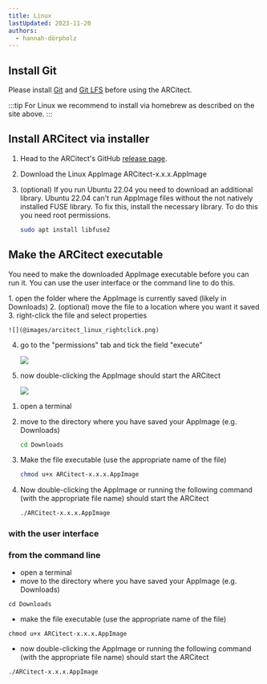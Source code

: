 ```yaml
---
title: Linux
lastUpdated: 2023-11-20
authors:
  - hannah-dörpholz
---
```



## Install Git

Please install <a href="https://git-scm.com/downloads" target="_blank">Git</a> and <a href="https://git-lfs.github.com/" target="_blank">Git LFS</a> before using the ARCitect.

:::tip
For Linux we recommend to install via homebrew as described on the site above.
:::

## Install ARCitect via installer

<Steps>

1. Head to the ARCitect's GitHub <a href="https://github.com/nfdi4plants/ARCitect/releases/latest" target="_blank">release page</a>.
2. Download the Linux AppImage ARCitect-x.x.x.AppImage
3. (optional) If you run Ubuntu 22.04 you need to download an additional library. Ubuntu 22.04 can't run AppImage files without the not natively installed FUSE library. To fix this, install the necessary library. To do this you need root permissions.

    ```bash title="Requires root permission"
    sudo apt install libfuse2
    ```

</Steps>

## Make the ARCitect executable

You need to make the downloaded AppImage executable before you can run it.
You can use the user interface or the command line to do this.


<Tabs>
<TabItem label="User interface">


<Steps>
1. open the folder where the AppImage is currently saved (likely in Downloads)
2. (optional) move the file to a location where you want it saved
3. right-click the file and select properties

    ![](@images/arcitect_linux_rightclick.png)

4. go to the "permissions" tab and tick the field "execute"

    ![](@images/arcitect_linux_permissions.png)

5. now double-clicking the AppImage should start the ARCitect

    ![](@images/arcitect_linux_checkbox.png)

</Steps>

</TabItem>
<TabItem label="Command line">


<Steps>

1. open a terminal
2. move to the directory where you have saved your AppImage (e.g. Downloads)

    ```bash
    cd Downloads
    ```

3. Make the file executable (use the appropriate name of the file)

    ```bash
    chmod u+x ARCitect-x.x.x.AppImage
    ```

4. Now double-clicking the AppImage or running the following command (with the appropriate file name) should start the ARCitect

    ```bash
    ./ARCitect-x.x.x.AppImage
    ```


</Steps>

</TabItem>
</Tabs>

### with the user interface


### from the command line


- open a terminal
- move to the directory where you have saved your AppImage (e.g. Downloads)
```
cd Downloads
```
- make the file executable (use the appropriate name of the file)
```
chmod u+x ARCitect-x.x.x.AppImage
```
- now double-clicking the AppImage or running the following command (with the appropriate file name) should start the ARCitect

```
./ARCitect-x.x.x.AppImage
```
